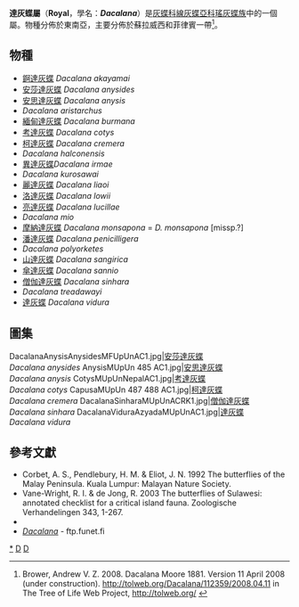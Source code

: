 {{NoteTA
|G1=Butterfly
}}
{{Automatic taxobox
| taxon = Dacalana
| image = RicardiMUpUn 457 458 AC1.jpg
| image_caption = [[柯達灰蝶|柯達灰蝶]]<br />''Dacalana cremera''
| authority = Moore, [1881]
| type_species = [[達灰蝶|達灰蝶]]<br />''Amblypodia vidura''
| type_species_authority = Horsfield, [1829]
| subdivision_ranks = 物種
| subdivision = 共22種，詳閱正文。
| synonyms = 
* ''Arrhenothrix'' <small>de Nicéville, 1890</small>
}}

'''達灰蝶屬'''（'''Royal'''，學名：'''''Dacalana'''''）是[[灰蝶科|灰蝶科]][[線灰蝶亞科|線灰蝶亞科]][[瑤灰蝶族|瑤灰蝶族]]中的一個屬。物種分佈於東南亞，主要分佈於蘇拉威西和菲律賓一帶<ref name=tol>Brower, Andrew V. Z. 2008. Dacalana Moore 1881. Version 11 April 2008 (under construction). http://tolweb.org/Dacalana/112359/2008.04.11 in The Tree of Life Web Project, http://tolweb.org/ {{Wayback|url=http://tolweb.org/ |date=20110515100516 }} {{en}}</ref>。

== 物種 ==
* [[錒達灰蝶|錒達灰蝶]] ''Dacalana akayamai''
* [[安莎達灰蝶|安莎達灰蝶]] ''Dacalana anysides''
* [[安思達灰蝶|安思達灰蝶]] ''Dacalana anysis''
* ''Dacalana aristarchus''
* [[緬甸達灰蝶|緬甸達灰蝶]] ''Dacalana burmana''
* [[考達灰蝶|考達灰蝶]] ''Dacalana cotys''
* [[柯達灰蝶|柯達灰蝶]] ''Dacalana cremera''
* ''Dacalana halconensis''
* [[異達灰蝶|異達灰蝶]]''Dacalana irmae''
* ''Dacalana kurosawai''
* [[麗達灰蝶|麗達灰蝶]] ''Dacalana liaoi''
* [[洛達灰蝶|洛達灰蝶]] ''Dacalana lowii''
* [[亮達灰蝶|亮達灰蝶]] ''Dacalana lucillae''
* ''Dacalana mio''
* [[摩納達灰蝶|摩納達灰蝶]] ''Dacalana monsapona'' = ''D. monsapona'' [missp.?]
* [[潘達灰蝶|潘達灰蝶]] ''Dacalana penicilligera''
* ''Dacalana polyorketes''
* [[山達灰蝶|山達灰蝶]] ''Dacalana sangirica''
* [[傘達灰蝶|傘達灰蝶]] ''Dacalana sannio''
* [[僧伽達灰蝶|僧伽達灰蝶]] ''Dacalana sinhara''
* ''Dacalana treadawayi''
* [[達灰蝶|達灰蝶]] ''Dacalana vidura''

== 圖集 ==
<gallery>
DacalanaAnysisAnysidesMFUpUnAC1.jpg|[[安莎達灰蝶|安莎達灰蝶]]<br />''Dacalana anysides''
AnysisMUpUn 485 AC1.jpg|[[安思達灰蝶|安思達灰蝶]]<br />''Dacalana anysis''
CotysMUpUnNepalAC1.jpg|[[考達灰蝶|考達灰蝶]]<br />''Dacalana cotys''
CapusaMUpUn 487 488 AC1.jpg|[[柯達灰蝶|柯達灰蝶]]<br />''Dacalana cremera''
DacalanaSinharaMUpUnACRK1.jpg|[[僧伽達灰蝶|僧伽達灰蝶]]<br />''Dacalana sinhara''
DacalanaViduraAzyadaMUpUnAC1.jpg|[[達灰蝶|達灰蝶]]<br />''Dacalana vidura''
</gallery>

== 參考文獻 ==
{{Reflist}}
{{Commons category| Dacalana}}
* Corbet, A. S., Pendlebury, H. M. & Eliot, J. N. 1992 The butterflies of the Malay Peninsula. Kuala Lumpur: Malayan Nature Society.
* Vane-Wright, R. I. & de Jong, R. 2003 The butterflies of Sulawesi: annotated checklist for a critical island fauna. Zoologische Verhandelingen 343, 1-267.
* {{Cite book | author = 寿建新 周尧 李宇飞 | title = 世界蝴蝶分類名錄 | location = 中國 | publisher = 陝西科學技術出版社 | date = 2006-04-01 | ISBN = 9787536936768 | language= zh-hans }}
* [http://ftp.funet.fi/pub/sci/bio/life/insecta/lepidoptera/ditrysia/papilionoidea/lycaenidae/theclinae/Dacalana ''Dacalana''] {{Wayback|url=http://ftp.funet.fi/pub/sci/bio/life/insecta/lepidoptera/ditrysia/papilionoidea/lycaenidae/theclinae/Dacalana |date=20190610030837 }} - ftp.funet.fi
{{Taxonbar}}

{{線灰蝶亞科}}

[[Category:達灰蝶屬|*]]
[[Category:瑤灰蝶族|D]]
[[Category:1881年描述的分类群|D]]